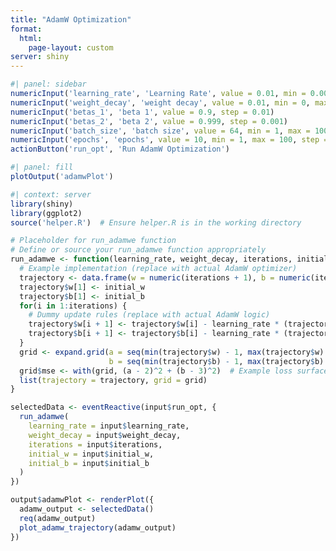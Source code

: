 ```yaml
---
title: "AdamW Optimization"
format:
  html:
    page-layout: custom
server: shiny
---
```


```r
#| panel: sidebar
numericInput('learning_rate', 'Learning Rate', value = 0.01, min = 0.0001, max = 1, step = 0.001)
numericInput('weight_decay', 'weight decay', value = 0.01, min = 0, max = 1, step = 0.001)
numericInput('betas_1', 'beta 1', value = 0.9, step = 0.01)
numericInput('betas_2', 'beta 2', value = 0.999, step = 0.001)
numericInput('batch_size', 'batch size', value = 64, min = 1, max = 1000, step = 1)
numericInput('epochs', 'epochs', value = 10, min = 1, max = 100, step = 1)
actionButton('run_opt', 'Run AdamW Optimization')
```

```r
#| panel: fill
plotOutput('adamwPlot')
```

```r
#| context: server
library(shiny)
library(ggplot2)
source('helper.R')  # Ensure helper.R is in the working directory

# Placeholder for run_adamwe function
# Define or source your run_adamwe function appropriately
run_adamwe <- function(learning_rate, weight_decay, iterations, initial_w, initial_b) {
  # Example implementation (replace with actual AdamW optimizer)
  trajectory <- data.frame(w = numeric(iterations + 1), b = numeric(iterations + 1))
  trajectory$w[1] <- initial_w
  trajectory$b[1] <- initial_b
  for(i in 1:iterations) {
    # Dummy update rules (replace with actual AdamW logic)
    trajectory$w[i + 1] <- trajectory$w[i] - learning_rate * (trajectory$w[i] + weight_decay * trajectory$w[i])
    trajectory$b[i + 1] <- trajectory$b[i] - learning_rate * (trajectory$b[i] + weight_decay * trajectory$b[i])
  }
  grid <- expand.grid(a = seq(min(trajectory$w) - 1, max(trajectory$w) + 1, length.out = 100),
                      b = seq(min(trajectory$b) - 1, max(trajectory$b) + 1, length.out = 100))
  grid$mse <- with(grid, (a - 2)^2 + (b - 3)^2)  # Example loss surface
  list(trajectory = trajectory, grid = grid)
}

selectedData <- eventReactive(input$run_opt, {
  run_adamwe(
    learning_rate = input$learning_rate,
    weight_decay = input$weight_decay,
    iterations = input$iterations,
    initial_w = input$initial_w,
    initial_b = input$initial_b
  )
})

output$adamwPlot <- renderPlot({
  adamw_output <- selectedData()
  req(adamw_output)
  plot_adamw_trajectory(adamw_output)
})
```
